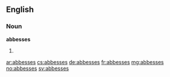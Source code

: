 ==English==

===Noun===
'''abbesses'''

# {{plural of|[[abbess]]}}

[[ar:abbesses]]
[[cs:abbesses]]
[[de:abbesses]]
[[fr:abbesses]]
[[mg:abbesses]]
[[no:abbesses]]
[[sv:abbesses]]